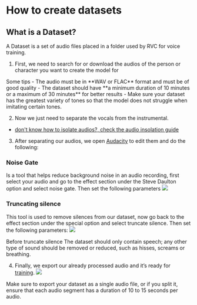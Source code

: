 
# How to create datasets

## What is a Dataset?

A Dataset is a set of audio files placed in a folder used by RVC for voice training.

1. First, we need to search for or download the audios of the person or character you want to create the model for

<Callout type="info" emoji="ℹ️">
  Some tips - The audio must be in **WAV or FLAC** format and must be of good
  quality - The dataset should have **a minimum duration of 10 minutes or a
  maximum of 30 minutes** for better results - Make sure your dataset has the
  greatest variety of tones so that the model does not struggle when imitating
  certain tones.
</Callout>

2. Now we just need to separate the vocals from the instrumental.

- [don't know how to isolate audios?, check the audio insolation guide](/guides/audio-isolating\uvr)

3. After separating our audios, we open [Audacity](https://www.audacityteam.org/download/) to edit them and do the following:

### Noise Gate
Is a tool that helps reduce background noise in an audio recording, first select your audio and go to the effect section under the Steve Daulton option and select noise gate. Then set the following parameters
![](/Noise-Gate.png)

### Truncating silence
This tool is used to remove silences from our dataset, now go back to the effect section under the special option and select truncate silence. Then set the following parameters:
![](/Truncate.png)

<Callout type="warning" emoji="⚠️">
  Before truncate silence The dataset should only contain speech; any other type
  of sound should be removed or reduced, such as hisses, screams or breathing.
</Callout>

4. Finally, we export our already processed audio and it’s ready for [training](/get-started/training.md/).
   ![](/Guardar.png)

<Callout type="info" emoji="ℹ️">
  Make sure to export your dataset as a single audio file, or if you split it,
  ensure that each audio segment has a duration of 10 to 15 seconds per audio.
</Callout>
